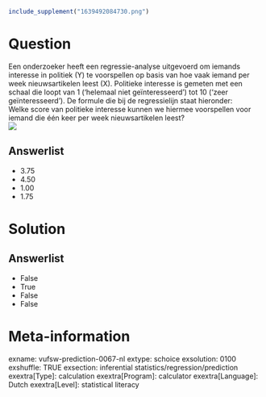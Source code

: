 ```r
include_supplement("1639492084730.png")
```

Question
========
Een onderzoeker heeft een regressie-analyse uitgevoerd om iemands
interesse in politiek (Y) te voorspellen <span
class="tvcss_2 tvcss_3 tvcss_4 tvcss_5 tvcss_6 tvcss_7">op basis van hoe
vaak iemand per week nieuwsartikelen leest (X). </span>Politieke
interesse is gemeten met een schaal die loopt van 1 (‘helemaal niet
geïnteresseerd’) tot 10 (<span
class="tvcss_2 tvcss_3 tvcss_4 tvcss_5 tvcss_6 tvcss_7">‘</span>zeer
geïnteresseerd’). De formule die bij de regressielijn staat hieronder:  
Welke score van politieke interesse kunnen we hiermee voorspellen voor
iemand die één keer per week nieuwsartikelen leest?   
![](1639492084730.png)

Answerlist
----------
* 3.75
* 4.50
* 1.00
* 1.75

Solution
========










Answerlist
----------
* False
* True
* False
* False

Meta-information
================
exname: vufsw-prediction-0067-nl
extype: schoice
exsolution: 0100
exshuffle: TRUE
exsection: inferential statistics/regression/prediction
exextra[Type]: calculation
exextra[Program]: calculator
exextra[Language]: Dutch
exextra[Level]: statistical literacy

